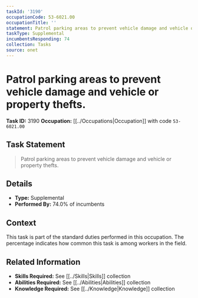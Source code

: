 ```yaml
---
taskId: '3190'
occupationCode: 53-6021.00
occupationTitle: ''
statement: Patrol parking areas to prevent vehicle damage and vehicle or property thefts.
taskType: Supplemental
incumbentsResponding: 74
collection: Tasks
source: onet
---
```

# Patrol parking areas to prevent vehicle damage and vehicle or property thefts.

**Task ID:** 3190
**Occupation:** [[../Occupations|Occupation]] with code `53-6021.00`

## Task Statement

> Patrol parking areas to prevent vehicle damage and vehicle or property thefts.

## Details

- **Type:** Supplemental
- **Performed By:** 74.0% of incumbents

## Context

This task is part of the standard duties performed in this occupation. The percentage indicates how common this task is among workers in the field.

## Related Information

- **Skills Required:** See [[../Skills|Skills]] collection
- **Abilities Required:** See [[../Abilities|Abilities]] collection
- **Knowledge Required:** See [[../Knowledge|Knowledge]] collection
